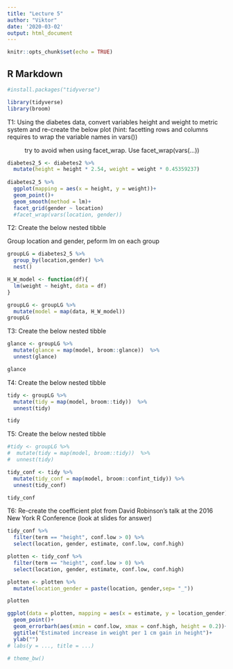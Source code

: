 ```yaml
---
title: "Lecture 5"
author: "Viktor"
date: '2020-03-02'
output: html_document
---
```


```r
knitr::opts_chunk$set(echo = TRUE)
```

## R Markdown

```r
#install.packages("tidyverse")
```

```r
library(tidyverse)
library(broom)
```

T1: Using the diabetes data, convert variables height and weight to metric system and re-create the below plot (hint: facetting rows and columns requires to wrap the variable names in vars())

~ try to avoid when using facet_wrap. Use facet_wrap(vars(...))

```r
diabetes2_5 <- diabetes2 %>%
  mutate(height = height * 2.54, weight = weight * 0.45359237)
  
diabetes2_5 %>% 
  ggplot(mapping = aes(x = height, y = weight))+
  geom_point()+
  geom_smooth(method = lm)+
  facet_grid(gender ~ location)
  #facet_wrap(vars(location, gender))
```

T2: Create the below nested tibble

Group location and gender, peform lm on each group

```r
groupLG = diabetes2_5 %>% 
  group_by(location,gender) %>% 
  nest()
```

```r
H_W_model <- function(df){
  lm(weight ~ height, data = df)
}
```


```r
groupLG <- groupLG %>% 
  mutate(model = map(data, H_W_model))
groupLG
```


T3: Create the below nested tibble


```r
glance <- groupLG %>% 
  mutate(glance = map(model, broom::glance))  %>% 
  unnest(glance)

glance
```

T4: Create the below nested tibble

```r
tidy <- groupLG %>% 
  mutate(tidy = map(model, broom::tidy))  %>% 
  unnest(tidy)

tidy
```


T5: Create the below nested tibble

```r
#tidy <- groupLG %>% 
#  mutate(tidy = map(model, broom::tidy))  %>% 
#  unnest(tidy)

tidy_conf <- tidy %>% 
  mutate(tidy_conf = map(model, broom::confint_tidy)) %>% 
  unnest(tidy_conf)

tidy_conf
```


T6: Re-create the coefficient plot from David Robinson’s talk at the 2016 New York R Conference (look at slides for answer)


```r
tidy_conf %>%
  filter(term == "height", conf.low > 0) %>% 
  select(location, gender, estimate, conf.low, conf.high) 
```



```r

plotten <- tidy_conf %>% 
  filter(term == "height", conf.low > 0) %>% 
  select(location, gender, estimate, conf.low, conf.high)

plotten <- plotten %>% 
  mutate(location_gender = paste(location, gender,sep= "_"))

plotten
```


```r
ggplot(data = plotten, mapping = aes(x = estimate, y = location_gender))+
  geom_point()+
  geom_errorbarh(aes(xmin = conf.low, xmax = conf.high, height = 0.2))+
  ggtitle("Estimated increase in weight per 1 cm gain in height")+
  ylab("") 
# labs(y = ..., title = ...)

# theme_bw() 
```

